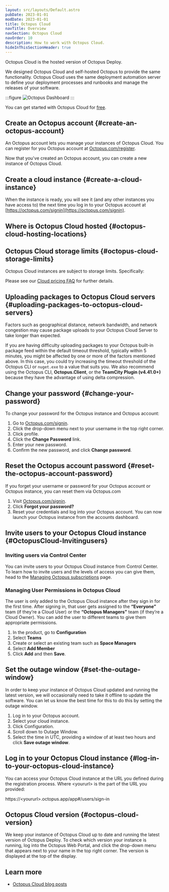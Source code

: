 ```yaml
---
layout: src/layouts/Default.astro
pubDate: 2023-01-01
modDate: 2023-01-01
title: Octopus Cloud
navTitle: Overview
navSection: Octopus Cloud
navOrder: 10
description: How to work with Octopus Cloud.
hideInThisSectionHeader: true
---
```


Octopus Cloud is the hosted version of Octopus Deploy.

We designed Octopus Cloud and self-hosted Octopus to provide the same functionality. Octopus Cloud uses the same deployment automation server to define your deployment processes and runbooks and manage the releases of your software.

:::figure
![Octopus Dashboard](/docs/shared-content/concepts/images/dashboard.png "width=500")
:::

You can get started with Octopus Cloud for [free](https://octopus.com/start/cloud).

## Create an Octopus account \{#create-an-octopus-account}

An Octopus account lets you manage your instances of Octopus Cloud. You can register for you Octopus account at [Octopus.com/register](https://Octopus.com/register).

<OctopusAccount />

Now that you've created an Octopus account, you can create a new instance of Octopus Cloud.

## Create a cloud instance \{#create-a-cloud-instance}

<OctopusCloudInstance />

When the instance is ready, you will see it (and any other instances you have access to) the next time you log in to your Octopus account at [https://octopus.com/signin](https://octopus.com/signin).

## Where is Octopus Cloud hosted \{#octopus-cloud-hosting-locations}

<OctopusCloudRegions />

## Octopus Cloud storage limits \{#octopus-cloud-storage-limits}

Octopus Cloud instances are subject to storage limits. Specifically:

<OctopusCloudStorageLimits />

Please see our [Cloud pricing FAQ](https://octopus.com/pricing/faq#are-there-any-storage-limits) for further details.

## Uploading packages to Octopus Cloud servers \{#uploading-packages-to-octopus-cloud-servers}

Factors such as geographical distance, network bandwidth, and network congestion may cause package uploads to your Octopus Cloud Server to take longer than expected.

If you are having difficulty uploading packages to your Octopus built-in package feed within the default timeout threshold, typically within 5 minutes, you might be affected by one or more of the factors mentioned above. In this case, you could try increasing the timeout threshold of the Octopus CLI or `nuget.exe` to a value that suits you. We also recommend using the Octopus CLI, **Octopus.Client**, or the **TeamCity Plugin (v4.41.0+)** because they have the advantage of using delta compression.

## Change your password \{#change-your-password}

To change your password for the Octopus instance and Octopus account:

1. Go to [Octopus.com/signin](https://Octopus.com/signin).
1. Click the drop-down menu next to your username in the top right corner.
1. Click profile.
1. Click the **Change Password** link.
1. Enter your new password.
1. Confirm the new password, and click **Change password**.

## Reset the Octopus account password \{#reset-the-octopus-account-password}

If you forget your username or password for your Octopus account or Octopus instance, you can reset them via Octopus.com

1. Visit [Octopus.com/signin](https://Octopus.com/signin).
1. Click **Forgot your password?**
1. Reset your credentials and log into your Octopus account. You can now launch your Octopus instance from the accounts dashboard.

## Invite users to your Octopus Cloud instance \{#OctopusCloud-Invitingusers}

### Inviting users via Control Center

You can invite users to your Octopus Cloud instance from Control Center. To learn how to invite users and the levels of access you can give them, head to the [Managing Octopus subscriptions](/docs/getting-started/managing-octopus-subscriptions#access-control) page.

### Managing User Permissions in Octopus Cloud

The user is only added to the Octopus Cloud instance after they sign in for the first time. After signing in, that user gets assigned to the **“Everyone”** team (if they’re a Cloud User) or the **“Octopus Managers”** team (if they’re a Cloud Owner). You can add the user to different teams to give them appropriate permissions.

1. In the product, go to **Configuration**
1. Select **Teams**
1. Create or select an existing team such as **Space Managers**
1. Select **Add Member**
1. Click **Add** and then **Save**.

## Set the outage window \{#set-the-outage-window}

In order to keep your instance of Octopus Cloud updated and running the latest version, we will occasionally need to take it offline to update the software. You can let us know the best time for this to do this by setting the outage window.

1. Log in to your Octopus account.
1. Select your cloud instance.
1. Click Configuration.
1. Scroll down to Outage Window.
1. Select the time in UTC, providing a window of at least two hours and click **Save outage window**.

## Log in to your Octopus Cloud instance \{#log-in-to-your-octopus-cloud-instance}

You can access your Octopus Cloud instance at the URL you defined during the registration process. Where \<yoururl\> is the part of the URL you provided:

https://\<yoururl\>.octopus.app/app#/users/sign-in

## Octopus Cloud version \{#octopus-cloud-version}

We keep your instance of Octopus Cloud up to date and running the latest version of Octopus Deploy. To check which version your instance is running, log into the Octopus Web Portal, and click the drop-down menu that appears next to your name in the top right corner. The version is displayed at the top of the display.

## Learn more

- [Octopus Cloud blog posts](https://Octopus.com/blog/tag/octopus%20Cloud)
